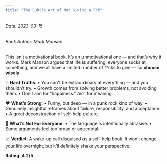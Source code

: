 ```yaml
---
title: "The Subtle Art of Not Giving a Fck"
---
```


<h6>Date: 2023-03-15</h6>
<h6>Book Author: Mark Manson</h6>


<div className={styles.preserve}>

This isn’t a motivational book. It’s an unmotivational one — and that’s why it works.
Mark Manson argues that life is suffering, everyone sucks at something, and we all have a limited number of f*cks to give — so **choose wisely**.

💡 **Hard Truths**:
•	You can't be extraordinary at everything — and you shouldn’t try.
•	Growth comes from solving better problems, not avoiding them.
•	Don’t aim for “happiness.” Aim for meaning.

❤️ **What’s Strong**:
•	Funny, but deep — in a punk rock kind of way.
•	Genuinely insightful reframes about failure, responsibility, and acceptance.
•	A great deconstruction of self-help culture.

🤔 **What’s Not For Everyone**:
•	The language is intentionally abrasive.
•	Some arguments feel too broad or anecdotal.

📈 **Verdict**:
A wake-up call disguised as a self-help book.
It won’t change your life overnight, but it’ll definitely shake your perspective.

**Rating**: **4.2/5**

</div>
